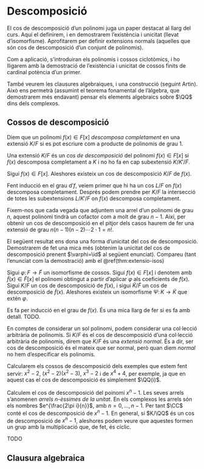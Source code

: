 # Descomposició

El cos de descomposició d'un polinomi juga un paper destacat al llarg del curs.
Aquí el definirem, i en demostrarem l'existència i unicitat (llevat d'isomorfisme).
Aprofitarem per definir extensions normals (aquelles que són cos de descomposició d'un conjunt de polinomis).

Com a aplicació, s'introduiran els polinomis i cossos ciclotòmics, i ho lligarem amb la
demostració de l'existència i unicitat de cossos finits de cardinal potència d'un primer.

També veurem les clausures algebraiques, i una construcció (seguint Artin). Això ens permetrà (assumint el teorema fonamental
de l'àlgebra, que demostrarem més endavant) pensar els elements algebraics sobre $\QQ$ dins dels complexos.

## Cossos de descomposició

Diem que un polinomi $f(x)\in F[x]$ *descomposa completament* en una extensió $K/F$ si es pot escriure com a producte
de polinomis de grau $1$.

::: {.definition name="cos de descomposició"}
Una extensió $K/F$ és un *cos de descomposició* del polinomi $f(x)\in F[x]$ si $f(x)$ descomposa completament a $K$ i no ho
fa en cap subextensió $K/K'/F$.
:::

::: {.theorem #existencia-splittingfield name="existència del cos de descomposició"}
Sigui $f(x)\in F[x]$. Aleshores existeix un cos de descomposició $K/F$ de $f(x)$.
:::
::: {.proof}
Fent inducció en el grau d'$f$, veiem primer que hi ha un cos $L/F$ on $f(x)$ descomposa completament. Després podem
prendre per $K/F$ la intersecció de totes les subextensions $L/K'/F$ on $f(x)$ descomposa completament.
:::

Fixem-nos que cada vegada que adjuntem una arrel d'un polinomi de grau $n$, aquest polinomi tindrà un cofactor com a molt de grau $n-1$. Així,
per obtenir un cos de descomposició en el pitjor dels casos haurem de fer una extensió de grau $n(n-1)(n-2)\cdots 2\cdot 1=n!$.

El següent resultat ens dona una forma d'unicitat del cos de descomposició. Demostrarem de fet una mica més (obtenim
la unicitat del cos de descomposició prenent $\varphi=\id$ al següent enunciat). Compareu (tant l'enunciat com la demostració)
amb el \@ref(thm:extensio-isos)

::: {.theorem #unicititat-splittingfield name="unicitat del cos de descomposició"}
Sigui $\varphi\colon F\to \tilde F$ un isomorfisme de cossos. Sigui $f(x)\in F[x]$ i denotem amb $\tilde f(x)\in \tilde F[x]$
el polinomi obtingut a partir d'aplicar $\varphi$ als coeficients de $f(x)$. Sigui $K/F$ un cos de descomposició de $f(x)$,
i sigui $\tilde K/\tilde F$ un cos de descomposició de $\tilde f(x)$. Aleshores existeix un isomorfisme $\Psi\colon K \to \tilde K$
que extén $\varphi$.
:::
::: {.proof}
Es fa per inducció en el grau de $f(x)$. És una mica llarg de fer si es fa amb detall. TODO.
:::

En comptes de considerar un sol polinomi, podem considerar una col·lecció arbitrària de polinomis. Si $K/F$ és el
cos de descomposició d'una col·lecció arbitrària de polinomis, direm que $K/F$ és una *extensió normal*. És a dir,
ser cos de descomposició és el mateix que ser normal, però quan diem *normal* no hem d'especificar els polinomis.

::: {.example }
Calcularem els cossos de descomposició dels exemples que estem fent servir: $x^2-2$, $(x^2-2)(x^2-3)$, $x^3-2$ i de $x^4+4$, per exemple, ja
que en aquest cas el cos de descomposició és simplement $\QQ(i)$.
:::

::: {.example #cossos-ciclotomics name="cossos ciclotòmics"}
Calculem el cos de descomposició del poinomi $x^n-1$. Les seves arrels s'anomenen *arrels $n$-èssimes de la unitat*. En els complexos
les arrels són els nombres $e^{\frac{2\pi i}{n}}$, amb $n=0,\ldots,n-1$. Per tant $\CC$ conté el cos de descomposició de $x^n-1$. En general,
si $K/\QQ$ és un cos de descomposició de $x^n-1$, aleshores podem veure que aquestes formen un grup amb la multiplicació que, de fet, és cíclic.

TODO
:::
## Clausura algebraica


